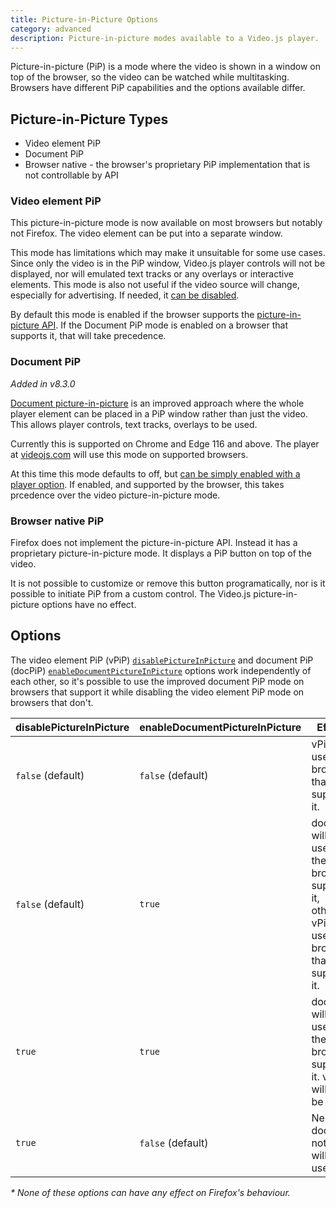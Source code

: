 ```yaml
---
title: Picture-in-Picture Options
category: advanced
description: Picture-in-picture modes available to a Video.js player. 
---
```


Picture-in-picture (PiP) is a mode where the video is shown in a window on top of the browser, so the video can be watched while multitasking. Browsers have different PiP capabilities and the options available differ.

## Picture-in-Picture Types

- Video element PiP 
- Document PiP
- Browser native - the browser's proprietary PiP implementation that is not controllable by API

### Video element PiP

This picture-in-picture mode is now available on most browsers but notably not Firefox. The video element can be put into a separate window.

This mode has limitations which may make it unsuitable for some use cases. Since only the video is in the PiP window, Video.js player controls will not be displayed, nor will emulated text tracks or any overlays or interactive elements. This mode is also not useful if the video source will change, especially for advertising. If needed, it [can be disabled][disable-elpip].

By default this mode is enabled if the browser supports the [picture-in-picture API][pip-api]. If the Document PiP mode is enabled on a browser that supports it, that will take precedence.

### Document PiP

_Added in v8.3.0_

[Document picture-in-picture][doc-pip] is an improved approach where the whole player element can be placed in a PiP window rather than just the video. This allows player controls, text tracks, overlays to be used.

Currently this is supported on Chrome and Edge 116 and above. The player at [videojs.com](/) will use this mode on supported browsers.

At this time this mode defaults to off, but [can be simply enabled with a player option][enable-docpip]. If enabled, and supported by the browser, this takes prcedence over the video picture-in-picture mode.


### Browser native PiP

Firefox does not implement the picture-in-picture API. Instead it has a proprietary picture-in-picture mode. It displays a PiP button on top of the video.

It is not possible to customize or remove this button programatically, nor is it possible to initiate PiP from a custom control. The Video.js picture-in-picture options have no effect.  

## Options

The video element PiP (vPiP) [`disablePictureInPicture`][disable-elpip] and document PiP (docPiP) [`enableDocumentPictureInPicture`][enable-docpip] options work independently of each other, so it's possible to use the improved document PiP mode on browsers that support it while disabling the video element PiP mode on browsers that don't.

| disablePictureInPicture | enableDocumentPictureInPicture | Effect* |
| ----------------------- | ------------------------------ | ------ |
| `false` (default)       | `false` (default)              | vPiP used on browsers that support it. |
| `false` (default)       | `true`                         | docPiP will be used if the browser supports it, otherwise vPiP used on browsers that support it. |
| `true`                  | `true`                         | docPiP will be used if the browser supports it. vPiP will not be used. |
| `true`                  | `false` (default)              | Neither docPiP not vPiP will be used. |

_* None of these options can have any effect on Firefox's behaviour._

[pip-api]: https://developer.mozilla.org/en-US/docs/Web/API/Picture-in-Picture_API
[doc-pip]: https://developer.chrome.com/docs/web-platform/document-picture-in-picture/
[origin-trial]: https://developer.chrome.com/docs/web-platform/origin-trials/
[disable-elpip]: /guides/options/#disablepictureinpicture
[enable-docpip]: /guides/options/#enabledocumentpictureinpicture